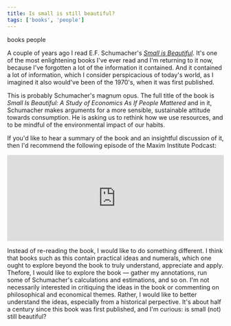 ```yaml
---
title: Is small is still beautiful?
tags: ['books', 'people']
---
```


<NoteTag color="gray">books</NoteTag>
<NoteTag color="gray">people</NoteTag>

A couple of years ago I read E.F. Schumacher's [_Small is Beautiful_](https://www.worldcat.org/title/small-is-beautiful-economics-as-if-people-mattered/oclc/801273). It's one of the most enlightening books I've ever read and I'm returning to it now, because I've forgotten a lot of the information it contained. And it contained a lot of information, which I consider perspicacious of today's world, as I imagined it also would've been of the 1970's, when it was first published.

This is probably Schumacher's magnum opus. The full title of the book is _Small Is Beautiful: A Study of Economics As If People Mattered_ and in it, Schumacher makes arguments for a more sensible, sustainable attitude towards consumption. He is asking us to rethink how we use resources, and to be mindful of the environmental impact of our habits.

If you'd like to hear a summary of the book and an insightful discussion of it, then I'd recommend the following episode of the Maxim Institute Podcast:

<iframe width="100%" height="200" scrolling="no" frameborder="no" src="https://w.soundcloud.com/player/?url=https%3A//api.soundcloud.com/tracks/935494489&color=%23748494&hide_related=tru&show_comments=false&show_user=true&show_reposts=false&show_teaser=false&visual=false"></iframe>

Instead of re-reading the book, I would like to do something different. I think that books such as this contain practical ideas and numerals, which one ought to explore beyond the book to truly understand, appreciate and apply. Thefore, I would like to explore the book — gather my annotations, run some of Schumacher's calculations and estimations, and so on. I'm not necessarily interested in critiquing the ideas in the book or commenting on philosophical and economical themes. Rather, I would like to better understand the ideas, especially from a historical perpective. It's about half a century since this book was first published, and I'm curious: is small (not) still beautiful?
